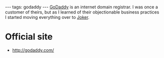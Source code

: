 ---
tags: godaddy
---
[[GoDaddy]] is an internet domain registrar. I was once a customer of theirs, but as I learned of their objectionable business practices I started moving everything over to [[Joker]].

= Official site =

* http://godaddy.com/

